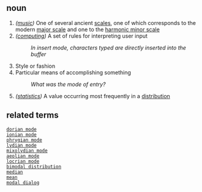 == noun ==

#''([[music]])'' One of several ancient [[scale]]s, one of which corresponds to the modern [[major scale]] and one to the [[harmonic minor scale]]
#''([[computing]])'' A set of rules for interpreting user input
#:''In insert mode, characters typed are directly inserted into the buffer''
# Style or fashion
# Particular means of accomplishing something
#:''What was the mode of entry?''
#''([[statistics]])'' A value occurring most frequently in a [[distribution]]

== related terms ==

 [[dorian mode]]
 [[ionian mode]]
 [[phrygian mode]]
 [[lydian mode]]
 [[mixolydian mode]]
 [[aeolian mode]]
 [[locrian mode]]
 [[bimodal distribution]]
 [[median]]
 [[mean]]
 [[modal dialog]]